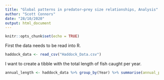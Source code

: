 ```yaml
---
title: "Global patterns in predator—prey size relationships, Analysis"
author: "Scott Connors"
date: "28/10/2020"
output: html_document
---
```



```r
knitr::opts_chunk$set(echo = TRUE)
```

First the data needs to be read into R.

```r
haddock_data <- read_csv("Haddock_Data.csv")
```

I want to create a tibble with the total length of fish caught per year.

```r
annual_length <- haddock_data %>% group_by(Year) %>% summarise(annual_predator_length = sum(`Mean length of predator`))
```
